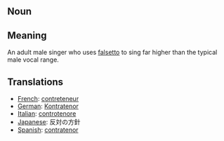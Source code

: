 == Noun ==

== Meaning ==

An adult male singer who uses [[falsetto]] to sing far higher than the typical male vocal range.

== Translations ==

*[[French]]: [[contreteneur]]
*[[German]]: [[Kontratenor]]
*[[Italian]]: [[controtenore]]
*[[Japanese]]: 反対の方針
*[[Spanish]]: [[contratenor]]